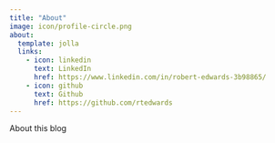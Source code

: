 ```yaml
---
title: "About"
image: icon/profile-circle.png
about:
  template: jolla
  links:
    - icon: linkedin
      text: LinkedIn
      href: https://www.linkedin.com/in/robert-edwards-3b98865/
    - icon: github
      text: Github
      href: https://github.com/rtedwards
---
```


About this blog
